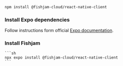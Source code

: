 
<Tabs groupId="app-type">
  <TabItem value="expo" label="Expo">

```bash npm2yarn
npm install @fishjam-cloud/react-native-client
```

  </TabItem>
  
  <TabItem value="rn" label="Bare workflow">

### Install Expo dependencies

Follow instructions form official [Expo documentation](https://docs.expo.dev/bare/installing-expo-modules/).

### Install Fishjam

    ```sh
    npx expo install @fishjam-cloud/react-native-client
    ```

  </TabItem>

</Tabs>
